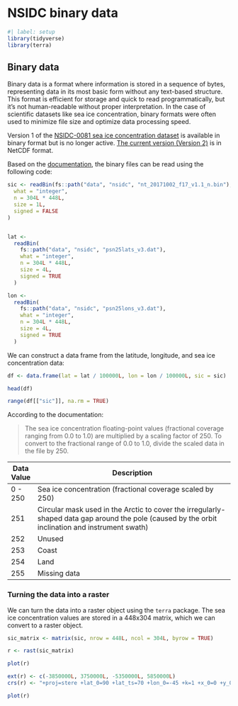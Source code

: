# NSIDC binary data

```r
#| label: setup
library(tidyverse)
library(terra)
```

## Binary data

Binary data is a format where information is stored in a sequence of bytes, representing data in its most basic form without any text-based structure. This format is efficient for storage and quick to read programmatically, but it's not human-readable without proper interpretation. In the case of scientific datasets like sea ice concentration, binary formats were often used to minimize file size and optimize data processing speed.

::: {.callout-note}

Version 1 of the [NSIDC-0081 sea ice concentration dataset](https://nsidc.org/data/nsidc-0081/versions/1) is available in binary format but is no longer active. [The current version (Version 2)](https://nsidc.org/data/nsidc-0081/versions/2) is in NetCDF format.

:::

Based on the [documentation](https://nsidc.org/sites/default/files/nsidc-0081-v001-userguide_1.pdf), the binary files can be read using the following code:

```r
sic <- readBin(fs::path("data", "nsidc", "nt_20171002_f17_v1.1_n.bin"),
  what = "integer",
  n = 304L * 448L,
  size = 1L,
  signed = FALSE
)


lat <-
  readBin(
    fs::path("data", "nsidc", "psn25lats_v3.dat"),
    what = "integer",
    n = 304L * 448L,
    size = 4L,
    signed = TRUE
  )

lon <-
  readBin(
    fs::path("data", "nsidc", "psn25lons_v3.dat"),
    what = "integer",
    n = 304L * 448L,
    size = 4L,
    signed = TRUE
  )
```

We can construct a data frame from the latitude, longitude, and sea ice concentration data:

```r
df <- data.frame(lat = lat / 100000L, lon = lon / 100000L, sic = sic)

head(df)

range(df[["sic"]], na.rm = TRUE)
```

According to the documentation:

> The sea ice concentration floating-point values (fractional coverage ranging from 0.0 to 1.0) are
> multiplied by a scaling factor of 250. To convert to the fractional range of 0.0 to 1.0, divide the
> scaled data in the file by 250.

| Data Value | Description                                                                                                                                      |
| ---------- | ------------------------------------------------------------------------------------------------------------------------------------------------ |
| 0 - 250    | Sea ice concentration (fractional coverage scaled by 250)                                                                                        |
| 251        | Circular mask used in the Arctic to cover the irregularly-shaped data gap around the pole (caused by the orbit inclination and instrument swath) |
| 252        | Unused                                                                                                                                           |
| 253        | Coast                                                                                                                                            |
| 254        | Land                                                                                                                                             |
| 255        | Missing data                                                                                                                                     |

### Turning the data into a raster

We can turn the data into a raster object using the `terra` package. The sea ice concentration values are stored in a 448x304 matrix, which we can convert to a raster object.

```r
sic_matrix <- matrix(sic, nrow = 448L, ncol = 304L, byrow = TRUE)

r <- rast(sic_matrix)

plot(r)

ext(r) <- c(-3850000L, 3750000L, -5350000L, 5850000L)
crs(r) <- "+proj=stere +lat_0=90 +lat_ts=70 +lon_0=-45 +k=1 +x_0=0 +y_0=0 +datum=WGS84 +units=m +no_defs"

plot(r)
```
